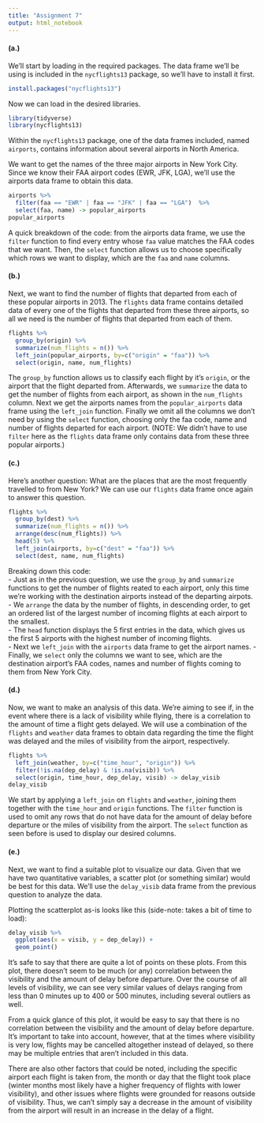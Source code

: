---
title: "Assignment 7"
output: html_notebook
---

#### (a.) 
We'll start by loading in the required packages. The data frame we'll be using is included in the `nycflights13` package, so we'll have to install it first.

```{r}
install.packages("nycflights13")
```

Now we can load in the desired libraries.
```{r}
library(tidyverse)
library(nycflights13)
```

Within the `nycflights13` package, one of the data frames included, named `airports`, contains information about several airports in North America.

We want to get the names of the three major airports in New York City. Since we know their FAA airport codes (EWR, JFK, LGA), we'll use the airports data frame to obtain this data.
```{r}
airports %>% 
  filter(faa == "EWR" | faa == "JFK" | faa == "LGA")  %>%
  select(faa, name) -> popular_airports
popular_airports
```
A quick breakdown of the code: from the airports data frame, we use the `filter` function to find every entry whose `faa` value matches the FAA codes that we want. Then, the `select` function allows us to choose specifically which rows we want to display, which are the `faa` and `name` columns.

#### (b.)
Next, we want to find the number of flights that departed from each of these popular airports in 2013. The `flights` data frame contains detailed data of every one of the flights that departed from these three airports, so all we need is the number of flights that departed from each of them.
```{r}
flights %>% 
  group_by(origin) %>%
  summarize(num_flights = n()) %>%
  left_join(popular_airports, by=c("origin" = "faa")) %>%
  select(origin, name, num_flights)
```
The `group_by` function allows us to classify each flight by it's `origin`, or the airport that the flight departed from. Afterwards, we `summarize` the data to get the number of flights from each airport, as shown in the `num_flights` column. Next we get the airports names from the `popular_airports` data frame using the `left_join` function. Finally we omit all the columns we don't need by using the `select` function, choosing only the faa code, name and number of flights departed for each airport.
(NOTE: We didn't have to use `filter` here as the `flights` data frame only contains data from these three popular airports.)

#### (c.)
Here's another question: What are the places that are the most frequently travelled to from New York? We can use our `flights` data frame once again to answer this question.
```{r}
flights %>%
  group_by(dest) %>%
  summarize(num_flights = n()) %>%
  arrange(desc(num_flights)) %>%
  head(5) %>% 
  left_join(airports, by=c("dest" = "faa")) %>%
  select(dest, name, num_flights)
```
Breaking down this code:  
- Just as in the previous question, we use the `group_by` and `summarize` functions to get the number of flights reated to each airport, only this time we're working with the destination airports instead of the departing airpots.   
- We `arrange` the data by the number of flights, in descending order, to get an ordered list of the largest number of incoming flights at each airport to the smallest.  
- The `head` function displays the 5 first entries in the data, which gives us the first 5 airports with the highest number of incoming flights.  
- Next we `left_join` with the `airports` data frame to get the airport names.
- Finally, we `select` only the columns we want to see, which are the destination airport's FAA codes, names and number of flights coming to them from New York City.  

#### (d.)
Now, we want to make an analysis of this data. We're aiming to see if, in the event where there is a lack of visibility while flying, there is a correlation to the amount of time a flight gets delayed. We will use a combination of the `flights` and `weather` data frames to obtain data regarding the time the flight was delayed and the miles of visibility from the airport, respectively.

```{r}
flights %>% 
  left_join(weather, by=c("time_hour", "origin")) %>% 
  filter(!is.na(dep_delay) & !is.na(visib)) %>%
  select(origin, time_hour, dep_delay, visib) -> delay_visib
delay_visib
```
We start by applying a `left_join` on `flights` and `weather`, joining them together with the `time_hour` and `origin` functions. The `filter` function is used to omit any rows that do not have data for the amount of delay before departure or the miles of visibility from the airport.
The `select` function as seen before is used to display our desired columns. 

#### (e.)
Next, we want to find a suitable plot to visualize our data. Given that we have two quantitative variables, a scatter plot (or something similar) would be best for this data.
We'll use the `delay_visib` data frame from the previous question to analyze the data.

Plotting the scatterplot as-is looks like this (side-note: takes a bit of time to load):
```{r}
delay_visib %>%
  ggplot(aes(x = visib, y = dep_delay)) + 
  geom_point()
```

It's safe to say that there are quite a lot of points on these plots. From this plot, there doesn't seem to be much (or any) correlation between the visibility and the amount of delay before departure. Over the course of all levels of visibility, we can see very similar values of delays ranging from less than 0 minutes up to 400 or 500 minutes, including several outliers as well.

From a quick glance of this plot, it would be easy to say that there is no correlation between the visibility and the amount of delay before departure. It's important to take into account, however, that at the times where visibility is very low, flights may be cancelled altogether instead of delayed, so there may be multiple entries that aren't included in this data.

There are also other factors that could be noted, including the specific airport each flight is taken from, the month or day that the flight took place (winter months most likely have a higher frequency of flights with lower visibility), and other issues where flights were grounded for reasons outside of visibility. Thus, we can't simply say a decrease in the amount of visibility from the airport will result in an increase in the delay of a flight.